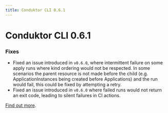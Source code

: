 ```yaml
---
title: Conduktor CLI 0.6.1
---
```

# Conduktor CLI 0.6.1

### Fixes

- Fixed an issue introduced in `v0.6.0`, where intermittent failure on some apply runs where kind ordering would not be respected. In some scenarios the parent resource is not made before the child (e.g.  ApplicationInstances being created before Applications) and the run would fail, this could be fixed by attempting a retry.
- Fixed an issue introduced in `v0.6.0` where failed runs would not return an exit code, leading to silent failures in CI actions.

[Find out more](https://github.com/conduktor/ctl/releases/tag/v0.6.1).
